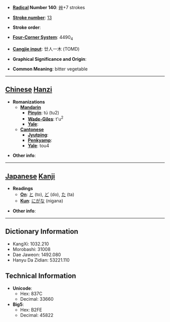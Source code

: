 * '''[[Wiktionary:Chinese radical index| Radical]] Number 140''': [[Wiktionary:Chinese radical index 艸|艸]]+7 strokes

* '''[[Wiktionary:Chinese total strokes index|Stroke number]]''': [[Wiktionary:Chinese total strokes index 13|13]]

* '''Stroke order''': 

* '''[[Wiktionary:Chinese four corner index|Four-Corner System]]''': 4490<sub>4</sub>

* '''[[Wiktionary:Chinese Cangjie index|Cangjie input]]''': 廿人一木 (TOMD)

* '''Graphical Significance and Origin''': 

* '''Common Meaning''': bitter vegetable

----

== [[Chinese]] [[Hanzi]] ==

* '''Romanizations'''
** '''[[Mandarin]]'''
*** '''[[Pinyin]]''': tú (tu2)
*** '''[[Wade-Giles]]''': t'u<sup>2</sup>
*** '''[[Yale]]''': 
** '''[[Cantonese]]'''
*** '''[[Jyutping]]''':
*** '''[[Penkyamp]]''': 
*** '''[[Yale]]''': tou4

* '''Other info''': 

----

== [[Japanese]] [[Kanji]] ==

* '''Readings'''
** '''[[On]]''': [[と]] (to), [[ど]] (do), [[た]] (ta)
** '''[[Kun]]''': [[にがな]] (nigana)

* '''Other info''':  

----

== Dictionary Information ==

* KangXi: 1032.210
* Morobashi: 31008
* Dae Jaweon: 1492.080
* Hanyu Da Zidian: 53221.110

== Technical Information ==

* '''Unicode''':
** Hex: 837C
** Decimal: 33660
* '''Big5''':
** Hex: B2FE
** Decimal: 45822